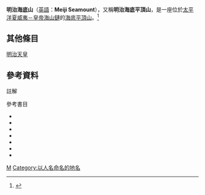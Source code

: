 {{Infobox Seamount 
| Name=明治海底山
| Map= [[Image:EmperorSeamounts.jpg|300px]]
| Map caption=此為太平洋海底地形的一部分，顯示包括[[夏威夷-天皇海山链|夏威夷-天皇海山链]]在內的海底地形圖，明治海底山接近於地圖上方。
| Depth = 約{{convert|2000|m|ft|0|abbr=off}}
| Location = [[太平洋|北太平洋]]，[[堪察加半島|堪察加半島]]東部海域。
| Coordinates = {{coord|53|12|N|164|30|E|display=inline,title|type:mountain_region:US}}
| Height = 
| Summit area = 
| Group = 
| Country = 
| Type = [[海底平頂山|海底平頂山]] 
| Volcanic group = [[夏威夷-天皇海山链|夏威夷-天皇海山链]]
| Age = 8200萬年
| Last eruption=
| Discovered=
| Discovered by= 
| First visit= 
| Translation=
| Pronunciation=
| Photo=
| Photo caption=
}}
'''明治海底山'''（[[英語|英語]]：'''Meiji Seamount'''），又稱'''明治海底平頂山'''，是一座位於[[太平洋|太平洋]][[夏威夷－皇帝海山鏈|夏威夷－皇帝海山鏈]]的[[海底平頂山|海底平頂山]]。<ref name="DSDPIRv19">{{harv|Scholl|Creager|Boyce|Echols|1973}}</ref>

==其他條目==
[[明治天皇|明治天皇]]

==參考資料==
;註解
{{reflist}}

;參考書目
* {{cite web | title = Volcano World: The Hawaiian - Emperor Volcanic Chain | url = http://volcano.und.edu/vwdocs/vwlessons/hot_spots/part2.html | accessdate = 2007-03-25 | deadurl = yes | archiveurl = https://web.archive.org/web/20070401152136/http://volcano.und.edu/vwdocs/vwlessons/hot_spots/part2.html | archivedate = 2007-04-01 | df =  }}
*{{cite journal|last1=Scholl|first1=David W.|last2=Creager|first2=Joe S.|last3=Boyce|first3=Robert E.|last4=Echols|first4=Ronald J.|last5=Fullam|first5=Timothy J.|last6=Grow|first6=John A.|last7=Koizumi|first7=Itaru|last8=Lee|first8=Homa J.|last9=Ling|first9=Hsin Yi|last10=Supko|first10=Peter R.|last11=Worsley|first11=Thomas R.|date=1973|title=Site 192: Meiji Seamount|journal=Deep Sea Drilling Project Initial Reports|volume=19|pages=463–533|url=http://deepseadrilling.org/19/volume/dsdp19_11.pdf|doi=10.2973/dsdp.proc.19.111.1973|ref={{harvid|Scholl|Creager|Boyce|Echols|Fullam|Grow|Koizumi|Lee|Ling|Supko|Worsley|1973}}|access-date=2018-05-19|archive-date=2018-06-02|archive-url=https://web.archive.org/web/20180602220413/http://deepseadrilling.org/19/volume/dsdp19_11.pdf|dead-url=no}}
*{{cite journal|last1=Dalrymple|first1=G. Brent|last2=Lanphere|first2=Marvin A.|last3=Natland|first3=James H.|date=1980|title=K-Ar Minimum Age for Meiji Guyot, Emperor Seamount Chain|journal=Deep Sea Drilling Project Initial Reports|volume=55|pages=677–683|url=http://www.deepseadrilling.org/55/volume/dsdp55_29.pdf|doi=10.2973/dsdp.proc.55.129.1980|ref={{harvid|Dalrymple|Lanphere|Natland|1980}}|access-date=2018-05-19|archive-date=2018-06-02|archive-url=https://web.archive.org/web/20180602115238/http://deepseadrilling.org/55/volume/dsdp55_29.pdf|dead-url=no}}
* {{cite journal | title = Estimating the Age of the Hawaiian Hotspot | bibcode= 2002AGUFM.T61C..05S | author1 = Scholl | first1 = D. W. | last2 = Rea | first2 = D. K. | volume = 61 | year = 2002 | pages = 05 | journal = American Geophysical Union|ref={{harvid|Scholl|Rea|2002}}}}
*{{cite journal|last1=Regelous|first1=M.|last2=Hofmann|first2=A. W.|last3=Abouchami|first3=W.|last4=Galer|first4=S. J. G.|date=2003|title=Geochemistry of Lavas from the Emperor Seamounts, and the Geochemical Evolution of Hawaiian Magmatism from 85 to 42 Ma|journal=Journal of Petrology|publisher=Oxford University Press|location=Max-Planck Institute for Chemie, Abteilung Geochemie, Post 3060, 55020 Mainz, Germany|volume=44|issue=1|pages=113–140|url=http://petrology.oxfordjournals.org/cgi/content/full/44/1/113|doi=10.1093/petrology/44.1.113|ref={{harvid|Regelous|Hofmann|Abouchami|Galer|2003}}|access-date=2018-05-19|archive-date=2006-02-17|archive-url=https://web.archive.org/web/20060217002555/http://petrology.oxfordjournals.org/cgi/content/full/44/1/113|dead-url=no}}
* {{cite web|title=Speculations on tectonic origin of the Hawaii hotspot|url=http://www.mantleplumes.org/Hawaii2.html|last=Norton|first=Ian O.|publisher=Mantleplumes.org|year=2006|accessdate=2014-08-08|ref={{harvid|Norton|2006}}|archive-date=2015-05-05|archive-url=https://web.archive.org/web/20150505233347/http://www.mantleplumes.org/Hawaii2.html|dead-url=no}}
* {{cite web|title=Did Emperor seamounts subduct?|url=http://www.mantleplumes.org/Kamchatka2.html|last1=Shapiro|first1=M. N.|last2=Soloviev|first2=A. V.|last3=Ledneva|first3=G. V.|publisher=Mantleplumes.org|year=2006|accessdate=2014-08-08|ref={{harvid|Shapiro|Soloviev|Ledneva|2006}}|archive-date=2015-02-23|archive-url=https://web.archive.org/web/20150223062022/http://www.mantleplumes.org/Kamchatka2.html|dead-url=no}}


{{Hawaiian volcanism}}


[[Category:死火山|M]]
[[Category:以人名命名的地名|Category:以人名命名的地名]]